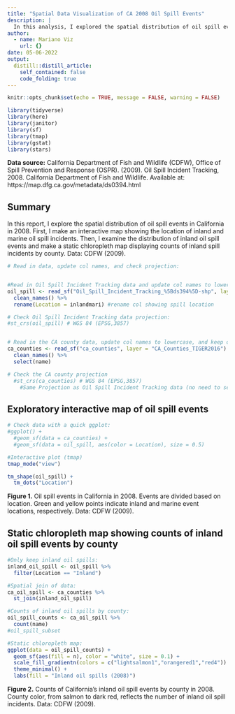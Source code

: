 ```yaml
---
title: "Spatial Data Visualization of CA 2008 Oil Spill Events"
description: |
  In this analysis, I explored the spatial distribution of oil spill events in California during 2008 using spatial data visualization techniques. The analysis involved creating an interactive map to display the locations of inland and marine oil spill incidents, allowing for detailed exploration of the data. Additionally, I produced a static choropleth map to illustrate the distribution of inland oil spill events by county, using color gradients to represent the frequency of incidents. This approach provided insights into the geographic patterns of oil spills across California, highlighting areas with higher concentrations of incidents.
author:
  - name: Mariano Viz
    url: {}
date: 05-06-2022
output:
  distill::distill_article:
    self_contained: false
    code_folding: true
---
```



```r
knitr::opts_chunk$set(echo = TRUE, message = FALSE, warning = FALSE)

library(tidyverse)
library(here)
library(janitor)
library(sf)
library(tmap)
library(gstat)
library(stars)

```


**Data source:** California Department of Fish and Wildlife (CDFW), Office of Spill Prevention and Response (OSPR). (2009). Oil Spill Incident Tracking, 2008. California Department of Fish and Wildlife. Available at: https://map.dfg.ca.gov/metadata/ds0394.html

## Summary

In this report, I explore the spatial distribution of oil spill events in California in 2008. First, I make an interactive map showing the location of inland and marine oil spill incidents. Then, I examine the distribution of inland oil spill events and make a static chloropleth map displaying counts of inland spill incidents by county. Data: CDFW (2009).  



```r
# Read in data, update col names, and check projection:


#Read in Oil Spill Incident Tracking data and update col names to lowercase:
oil_spill <- read_sf("Oil_Spill_Incident_Tracking_%5Bds394%5D-shp", layer = "Oil_Spill_Incident_Tracking_%5Bds394%5D") %>% 
  clean_names() %>% 
  rename(Location = inlandmari) #rename col showing spill location

# Check Oil Spill Incident Tracking data projection:
#st_crs(oil_spill) # WGS 84 (EPSG,3857)


# Read in the CA county data, update col names to lowercase, and keep only names:
ca_counties <- read_sf("ca_counties", layer = "CA_Counties_TIGER2016") %>% 
  clean_names() %>% 
  select(name) 

# Check the CA county projection
  #st_crs(ca_counties) # WGS 84 (EPSG,3857)
    #Same Projection as Oil Spill Incident Tracking data (no need to set or transform CRS)


```


## Exploratory interactive map of oil spill events


```r
# Check data with a quick ggplot:
#ggplot() +
  #geom_sf(data = ca_counties) +
  #geom_sf(data = oil_spill, aes(color = Location), size = 0.5)

#Interactive plot (tmap)
tmap_mode("view")

tm_shape(oil_spill) +
  tm_dots("Location") 

```

**Figure 1.** Oil spill events in California in 2008. Events are divided based on location. Green and yellow points indicate inland and marine event locations, respectively. Data: CDFW (2009). 



## Static chloropleth map showing counts of inland oil spill events by county


```r
#Only keep inland oil spills:
inland_oil_spill <- oil_spill %>% 
  filter(Location == "Inland")

#Spatial join of data:
ca_oil_spill <- ca_counties %>%
  st_join(inland_oil_spill)

#Counts of inland oil spills by county:
oil_spill_counts <- ca_oil_spill %>% 
  count(name)
#oil_spill_subset

#Static chloropleth map:
ggplot(data = oil_spill_counts) +
  geom_sf(aes(fill = n), color = "white", size = 0.1) +
  scale_fill_gradientn(colors = c("lightsalmon1","orangered1","red4")) +
  theme_minimal() +
  labs(fill = "Inland oil spills (2008)")

```

**Figure 2.** Counts of California’s inland oil spill events by county in 2008. County color, from salmon to dark red, reflects the number of inland oil spill incidents. Data: CDFW (2009).





